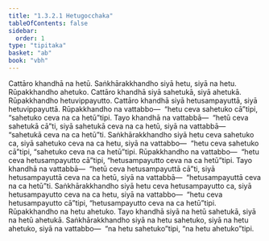 ```yaml
---
title: "1.3.2.1 Hetugocchaka"
tableOfContents: false
sidebar:
  order: 1
type: "tipitaka"
basket: "ab"
book: "vbh"
---
```



<DynamicBreadcrumb />

<Division number="153" book="vbh">

<Paragraph number="522" book="vbh">
Cattāro khandhā na hetū. Saṅkhārakkhandho siyā hetu, siyā na hetu. Rūpakkhandho ahetuko. Cattāro khandhā siyā sahetukā, siyā ahetukā. Rūpakkhandho hetuvippayutto. Cattāro khandhā siyā hetusampayuttā, siyā hetuvippayuttā. Rūpakkhandho na vattabbo—  “hetu ceva sahetuko cā”tipi, “sahetuko ceva na ca hetū”tipi. Tayo khandhā na vattabbā—  “hetū ceva sahetukā cā”ti, siyā sahetukā ceva na ca hetū, siyā na vattabbā—  “sahetukā ceva na ca hetū”ti. Saṅkhārakkhandho siyā hetu ceva sahetuko ca, siyā sahetuko ceva na ca hetu, siyā na vattabbo—  “hetu ceva sahetuko cā”tipi, “sahetuko ceva na ca hetū”tipi. Rūpakkhandho na vattabbo—  “hetu ceva hetusampayutto cā”tipi, “hetusampayutto ceva na ca hetū”tipi. Tayo khandhā na vattabbā—  “hetū ceva hetusampayuttā cā”ti, siyā hetusampayuttā ceva na ca hetū, siyā na vattabbā—  “hetusampayuttā ceva na ca hetū”ti. Saṅkhārakkhandho siyā hetu ceva hetusampayutto ca, siyā hetusampayutto ceva na ca hetu, siyā na vattabbo—  “hetu ceva hetusampayutto cā”tipi, “hetusampayutto ceva na ca hetū”tipi. Rūpakkhandho na hetu ahetuko. Tayo khandhā siyā na hetū sahetukā, siyā na hetū ahetukā. Saṅkhārakkhandho siyā na hetu sahetuko, siyā na hetu ahetuko, siyā na vattabbo—  “na hetu sahetuko”tipi, “na hetu ahetuko”tipi.
</Paragraph>
</Division>